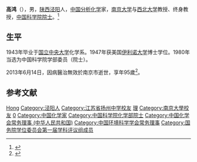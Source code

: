 '''高鸿'''（{{bd|1918年|6月26日|2013年|6月14日|catIdx=Gao}}），男，[[陕西|陕西]][[泾阳|泾阳]]人，[[中华人民共和国|中国]][[分析化学|分析化学]]家，[[南京大学|南京大学]]与[[西北大学|西北大学]]教授、终身教授，[[中国科学院院士|中国科学院院士]]。<ref>{{Cite web|title=高鸿|url=http://sourcedb.cas.cn/sourcedb_ad_cas/zw2/ysxx/hxb/|accessdate=|work=中国科学院学部与院士}}</ref>

== 生平 ==
1943年毕业于[[国立中央大学_(南京)|国立中央大学]]化学系。1947年获美国[[伊利诺大学|伊利诺大学]]博士学位。1980年当选为中国科学院学部委员（院士）。

2013年6月14日，因病醫治無效於南京市逝世，享年95歲<ref>{{cite news|title=著名分析化學家、教育家高鴻院士逝世 享年95歲|url=http://big5.cas.cn/ys/gzdt/201306/t20130617_3867419.shtml|accessdate=2013-12-23|newspaper=中國科學院|date=2013-06-14|archive-url=https://web.archive.org/web/20160304075352/http://big5.cas.cn/ys/gzdt/201306/t20130617_3867419.shtml|archive-date=2016-03-04|dead-url=yes}}</ref>。

== 参考文献 ==
{{reflist}}

{{中国科学院化学部院士}}
{{国务院学位委员会第一届学科评议组/理学}}
{{Navboxes 
| title  = 高鸿在[[中國化學會_(中華人民共和國)|中国化学会]]的职务
| list1  =
{{中国化学会第二十一届理事会}}
{{中国化学会第二十二届理事会}}
}}
{{Navboxes
| title  = 高鸿在[[中国环境科学学会|中国环境科学学会]]的职务
| list1  =
{{中国环境科学学会第一届理事会}}
}}

{{Authority control}}
{{DEFAULTSORT:Gao高}}
[[Category:高姓|Hong]]
[[Category:泾阳人|Category:泾阳人]]
[[Category:江苏省扬州中学校友|Category:江苏省扬州中学校友]]
[[Category:國立中央大學大陸時期校友|理]]
[[Category:南京大學校友|Category:南京大學校友]]
[[Category:东南大学校友|0]]
[[Category:中国化学家|Category:中国化学家]]
[[Category:中国科学院化学部院士|Category:中国科学院化学部院士]]
[[Category:中国化学会常务理事_(中华人民共和国)|Category:中国化学会常务理事 (中华人民共和国)]]
[[Category:中国环境科学学会常务理事|Category:中国环境科学学会常务理事]]
[[Category:国务院学位委员会第一届学科评议组成员|Category:国务院学位委员会第一届学科评议组成员]]

{{中国科学家小作品}}